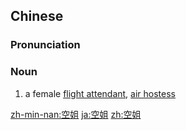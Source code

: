 ==Chinese==
{{zh-forms}}

===Pronunciation===
{{zh-pron
|m=kōngjiě
|cat=n
}}

===Noun===
{{zh-noun}}

# a female [[flight attendant]], [[air hostess]]

[[zh-min-nan:空姐]]
[[ja:空姐]]
[[zh:空姐]]